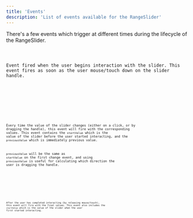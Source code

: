 ```yaml
---
title: 'Events'
description: 'List of events available for the RangeSlider'
---
```





There's a few events which trigger at different times during the lifecycle of the RangeSlider.

<Event propName="start" propType="Function">

  <Code slot="example" code="on:start={(e) => { console.log(e.detail) }}" lang="svelte" />
  
  Event fired when the user begins interaction with the slider. This event fires as soon
  as the user mouse/touch down on the slider handle.

  <Code slot="detail" code="// e.detail
    activeHandle: Integer; 
    value: Float; 
    values: Array;" lang="typescript" />

</Event>

<Event propName="change" propType="Function">

  <Code slot="example" code="on:change={(e) => { console.log(e.detail) }}" lang="svelte" />
  
  Every time the value of the slider changes (either on a click, or by dragging the handle),
  this event will fire with the corresponding values. This event contains the `startValue`
  which is the value of the slider before the user started interacting, and the `previousValue`
  which is immediately previous value.  
  
  `previousValue` will be the same as `startValue` on the
  first change event, and using `previousValue` is useful for calculating which direction the
  user is dragging the handle.

  <Code slot="detail" code="// e.detail
    activeHandle: Integer; 
    startValue: Float; 
    previousValue: Float;
    value: Float; 
    values: Array;" lang="typescript" />

</Event>

<Event propName="stop" propType="Function">

  <Code slot="example" code="on:stop={(e) => { console.log(e.detail) }}" lang="svelte" />
  
  After the user has completed interacting (by releasing mouse/touch), this event will fire
  with the final values. This event also includes the `startValue` which is the value of the
  slider when the user first started interacting.

  <Code slot="detail" code="// e.detail
    activeHandle: Integer; 
    startValue: Float; 
    value: Float; 
    values: Array;" lang="typescript" />

</Event>

